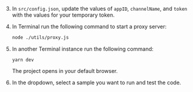 <PlatformWrapper platform="react-js">

3. In `src/config.json`, update the values of `appID`, `channelName`, and `token` with the values for your temporary token.

1. In Terminal run the following command to start a proxy server:

    ```bash
    node ./utils/proxy.js
    ```

1. In another Terminal instance run the following command:

    ```terminal
    yarn dev
    ```

    The project opens in your default browser.

1. In the dropdown, select a sample you want to run and test the code.

</PlatformWrapper>